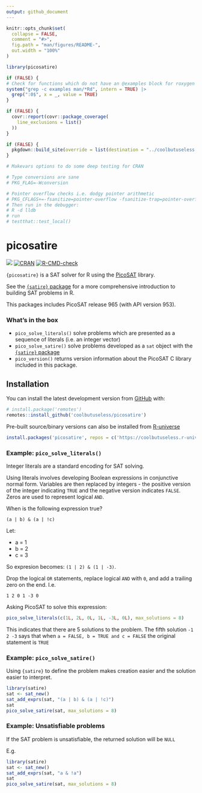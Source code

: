 ```yaml
---
output: github_document
---
```


<!-- README.md is generated from README.Rmd. Please edit that file -->

```r
knitr::opts_chunk$set(
  collapse = FALSE,
  comment = "#>",
  fig.path = "man/figures/README-",
  out.width = "100%"
)

library(picosatire)

if (FALSE) {
# Check for functions which do not have an @examples block for roxygen
system("grep -c examples man/*Rd", intern = TRUE) |> 
  grep(":0$", x = _, value = TRUE)
}

if (FALSE) {
  covr::report(covr::package_coverage(
    line_exclusions = list()
  ))
}

if (FALSE) {
  pkgdown::build_site(override = list(destination = "../coolbutuseless.github.io/package/picosatire"))
}

# Makevars options to do some deep testing for CRAN

# Type conversions are sane
# PKG_FLAG=-Wconversion

# Pointer overflow checks i.e. dodgy pointer arithmetic
# PKG_CFLAGS+=-fsanitize=pointer-overflow -fsanitize-trap=pointer-overflow
# Then run in the debugger:
# R -d lldb 
# run
# testthat::test_local()

```

# picosatire

<!-- badges: start -->
![](https://img.shields.io/badge/cool-useless-green.svg)
[![CRAN](https://www.r-pkg.org/badges/version/picosatire)](https://CRAN.R-project.org/package=picosatire)
[![R-CMD-check](https://github.com/coolbutuseless/picosatire/actions/workflows/R-CMD-check.yaml/badge.svg)](https://github.com/coolbutuseless/picosatire/actions/workflows/R-CMD-check.yaml)
<!-- badges: end -->

`{picosatire}` is a SAT solver for R using the [PicoSAT](https://fmv.jku.at/picosat/) 
library.

See the [`{satire}` package](https://github.com/coolbutuseless/satire) for a more 
comprehensive introduction to building SAT problems in R.


This packages includes PicoSAT release 965 (with API version 953).

### What's in the box

* `pico_solve_literals()` solve problems which are presented as a sequence 
  of literals (i.e. an integer vector)
* `pico_solve_satire()` solve problems developed as a `sat` object with the
  [`{satire}` package](https://github.com/coolbutuseless/satire)
* `pico_version()` returns version information about the PicoSAT C library
  included in this package.



## Installation

<!-- This package can be installed from CRAN -->

<!-- ``` r -->
<!-- install.packages('picosatire') -->
<!-- ``` -->

You can install the latest development version from
[GitHub](https://github.com/coolbutuseless/picosatire) with:

``` r
# install.package('remotes')
remotes::install_github('coolbutuseless/picosatire')
```

Pre-built source/binary versions can also be installed from
[R-universe](https://r-universe.dev)

``` r
install.packages('picosatire', repos = c('https://coolbutuseless.r-universe.dev', 'https://cloud.r-project.org'))
```


### Example: `pico_solve_literals()`

Integer literals are a standard encoding for SAT solving.

Using literals involves developing Boolean expressions in conjunctive normal form.
Variables are then replaced by integers - the positive version of the integer
indicating `TRUE` and the negative version indicates `FALSE`.  Zeros are used
to represent logical `AND`.

When is the following expression true?

`(a | b) & (a | !c)`

Let:

* a = 1
* b = 2
* c = 3

So expresion becomes:  `(1 | 2) & (1 | -3)`.

Drop the logical `OR` statements, replace logical `AND` with `0`, and add a 
trailing zero on the end.  I.e.

`1 2 0 1 -3 0`

Asking PicoSAT to solve this expression:

```r
pico_solve_literals(c(1L, 2L, 0L, 1L, -3L, 0L), max_solutions = 8)
```

This indicates that there are 5 solutions to the problem.  The fifth solution
`-1 2 -3` says that when `a = FALSE, b = TRUE and c = FALSE` the original 
statement is `TRUE`


### Example: `pico_solve_satire()`

Using `{satire}` to define the problem makes creation easier and the solution
easier to interpret.

```r
library(satire)
sat <- sat_new()
sat_add_exprs(sat, "(a | b) & (a | !c)")
sat
pico_solve_satire(sat, max_solutions = 8)
```



### Example: Unsatisfiable problems

If the SAT problem is unsatisfiable, the returned solution will be `NULL`

E.g.

```r
library(satire)
sat <- sat_new()
sat_add_exprs(sat, "a & !a")
sat
pico_solve_satire(sat, max_solutions = 8)
```

















